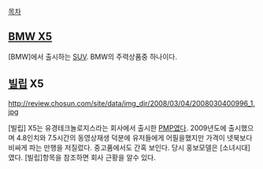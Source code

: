 [[목차]]

== [[BMW X5]] ==
[BMW]에서 출시하는 [[SUV]]. BMW의 주력상품중 하나이다.

== [[빌립]] X5 ==
http://review.chosun.com/site/data/img_dir/2008/03/04/2008030400996_1.jpg

[빌립] X5는 유경테크놀로지스라는 회사에서 출시한 [[PMP]]였다. 2009년도에 출시했으며 4.8인치와 7.5시간의 동영상재생 덕분에 유저들에게 어필을했지만 가격이 넷북보다 비싸게 파는 만행을 저질렀다. 중고품에서도 간혹 보인다. 당시 홍보모델은 [소녀시대]였다. [빌립]항목을 참조하면 회사 근황을 알수 있다.  
